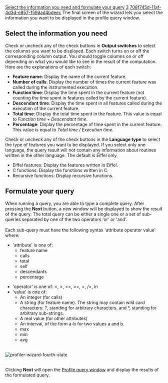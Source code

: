 [[Property:title|Select the information you need and formulate your query]]
[[Property:weight|3]]
[[Property:uuid|708f745d-11af-4d3d-e857-159dad4bdeec]]
The final screen of the wizard lets you select the information you want to be displayed in the profile query window.

==Select the information you need==

Check or uncheck any of the check buttons in '''Output switches''' to select the columns you want to be displayed. Each switch turns on or off the corresponding column output. You should toggle columns on or off depending on what you would like to see in the result of the computation. Here are the explanations of each switch: 
*  '''Feature name''': Display the name of the current feature. 
*  '''Number of calls''': Display the number of times the current feature was called during the instrumented execution. 
*  '''Function time''': Display the time spent in the current feature (not counting the time spent in features called by the current feature). 
*  '''Descendant time''': Display the time spent in all features called during the execution of the current feature. 
*  '''Total time''': Display the total time spent in the feature. This value is equal to ''Function time + Descendant time''. 
*  '''Percentage''': Display the percentage of time spent in the current feature. This value is equal to ''Total time / Execution time''. 

Check or uncheck any of the check buttons in the '''Language type''' to select the type of features you want to be displayed. If you select only one language, the query result will not contain any information about routines written in the other language. The default is Eiffel only. 
* Eiffel features: Display the features written in Eiffel.
* C functions: Display the functions written in C.
* Recursive functions: Display recursive functions.

==Formulate your query==

When running a query, you are able to type a complete query. After pressing the '''Next''' button, a new window will be displayed to show the result of the query. The total query can be either a single one or a set of sub-queries separated by one of the two operators 'or' or 'and'. <br/>
<br/>
Each sub-query must have the following syntax 'attribute operator value' where: 
* 'attribute' is one of: 
** feature name
** calls
** total
** self
** descendants
** percentage

* 'operator' is one of: <, >, <=, >=, =, /=, in
* 'value' is one of: 
** An integer (for calls)
** A string (for feature name). The string may contain wild card characters: ?, standing for arbitrary characters, and *, standing for arbitrary sub-strings.
** A real value (for other attributes)
** An interval, of the form a-b for two values a and b.
** max
** min
** avg


<br/>
 [[Image:profiler-wizard-fourth-state]]  <br/>
<br/>


Clicking '''Next''' will open the [[Profile query window|Profile query window]]  and display the results of the formulated query. 
<br/>

{{seealso|<br/>
[[Profiler wizard: Introduction|How the Profiler wizard works]]  <br/>
[[Profiling|How to profile a system]]  }}




